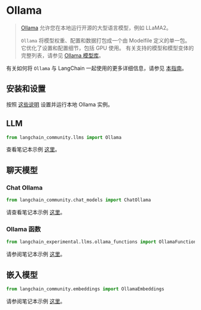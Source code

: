 # Ollama

>[Ollama](https://ollama.com/) 允许您在本地运行开源的大型语言模型，例如 LLaMA2。
>
>`Ollama` 将模型权重、配置和数据打包成一个由 Modelfile 定义的单一包。 
>它优化了设置和配置细节，包括 GPU 使用。
>有关支持的模型和模型变体的完整列表，请参见 [Ollama 模型库](https://ollama.ai/library)。

有关如何将 `Ollama` 与 LangChain 一起使用的更多详细信息，请参见 [本指南](/docs/how_to/local_llms)。

## 安装和设置

按照 [这些说明](https://github.com/ollama/ollama?tab=readme-ov-file#ollama) 设置并运行本地 Ollama 实例。

## LLM

```python
from langchain_community.llms import Ollama
```

查看笔记本示例 [这里](/docs/integrations/llms/ollama)。

## 聊天模型

### Chat Ollama

```python
from langchain_community.chat_models import ChatOllama
```

请查看笔记本示例 [这里](/docs/integrations/chat/ollama)。

### Ollama 函数

```python
from langchain_experimental.llms.ollama_functions import OllamaFunctions
```

请参阅笔记本示例 [这里](/docs/integrations/chat/ollama_functions)。

## 嵌入模型

```python
from langchain_community.embeddings import OllamaEmbeddings
```

请参阅笔记本示例 [这里](/docs/integrations/text_embedding/ollama)。
